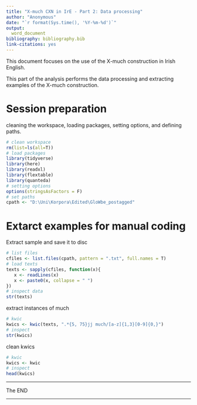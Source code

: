 ```yaml
---
title: "X-much CXN in IrE - Part 2: Data processing"
author: "Anonymous"
date: "`r format(Sys.time(), '%Y-%m-%d')`"
output:
  word_document
bibliography: bibliography.bib
link-citations: yes
---
```


This document focuses on the use of the X-much construction in Irish English. 

This part of the analysis performs the data processing and extracting examples of the X-much construction.

# Session preparation

cleaning the workspace, loading packages, setting options, and defining paths.

```r
# clean workspace
rm(list=ls(all=T))
# load packages
library(tidyverse)
library(here)
library(readxl)
library(flextable)
library(quanteda)
# setting options
options(stringsAsFactors = F)
# set paths
cpath <- "D:\Uni\Korpora\Edited\GloWbe_postagged"
```

# Extarct examples for manual coding

Extract sample and save it to disc

```r
# list files
cfiles <- list.files(cpath, pattern = ".txt", full.names = T)
# load texts
texts <- sapply(cfiles, function(x){
   x <- readLines(x)
   x <- paste0(x, collapse = " ")
})
# inspect data
str(texts)
```

extract instances of much

```r
# kwic
kwics <- kwic(texts, ".*{5, 75}jj much/[a-z]{1,3}[0-9]{0,}")
# inspect
str(kwics)
```

clean kwics

```r
# kwic
kwics <- kwic
# inspect
head(kwics)
```



***

The END

***

